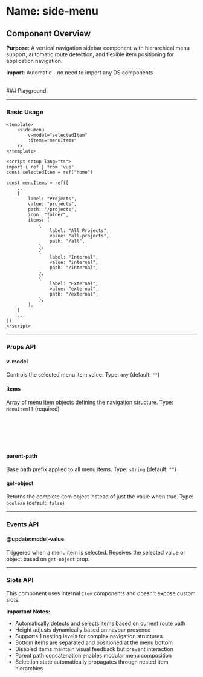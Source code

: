 
<Meta of={SideMenu} />

# Name: side-menu
## Component Overview

**Purpose**: A vertical navigation sidebar component with hierarchical menu support, automatic route detection, and flexible item positioning for application navigation.

**Import**: Automatic - no need to import any DS components

<br />
### Playground

<Canvas of={SideMenu.Primary} />
<Controls />

---

### Basic Usage

```vue
<template>
    <side-menu 
        v-model="selectedItem"
        :items="menuItems"
    />
</template>

<script setup lang="ts">
import { ref } from 'vue'
const selectedItem = ref("home")

const menuItems = ref([
    ...
    {
        label: "Projects",
        value: "projects",
        path: "/projects",
        icon: "folder",
        items: [
            {
                label: "All Projects",
                value: "all-projects",
                path: "/all",
            },
            {
                label: "Internal",
                value: "internal",
                path: "/internal",
            },
            {
                label: "External",
                value: "external",
                path: "/external",
            },
        ],
    }
    ...
])
</script>
```

<Canvas sourceState="none" of={SideMenu.Primary} />

---

### Props API

#### v-model
Controls the selected menu item value. Type: `any` (default: `""`)

#### items
Array of menu item objects defining the navigation structure. Type: `MenuItem[]` (required)

```typescript
type MenuItem = {
  label: string;       // Display text for the step item
  value: string;       // Unique identifier for the item
  icon: string;        // Icon name for the step item
}
```

#### parent-path
Base path prefix applied to all menu items. Type: `string` (default: `""`)

#### get-object
Returns the complete item object instead of just the value when true. Type: `boolean` (default: `false`)

---

### Events API

#### @update:model-value
Triggered when a menu item is selected. Receives the selected value or object based on `get-object` prop.

---

### Slots API

This component uses internal `Item` components and doesn't expose custom slots.

**Important Notes:**
- Automatically detects and selects items based on current route path
- Height adjusts dynamically based on navbar presence
- Supports 1 nesting levels for complex navigation structures
- Bottom items are separated and positioned at the menu bottom
- Disabled items maintain visual feedback but prevent interaction
- Parent path concatenation enables modular menu composition
- Selection state automatically propagates through nested item hierarchies
